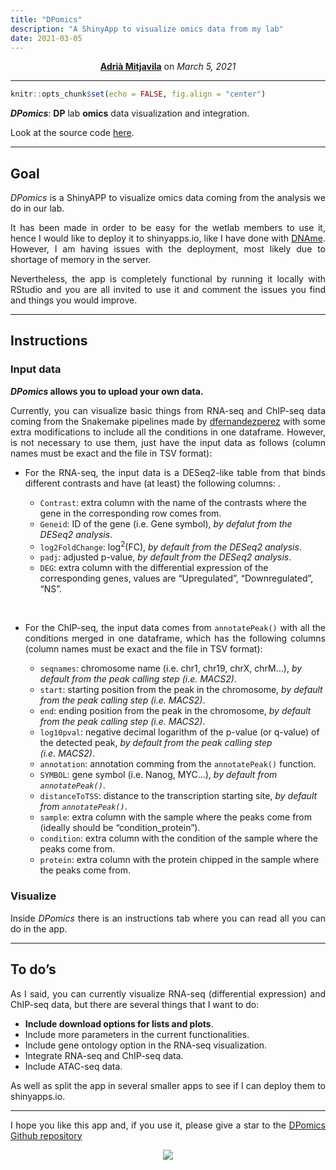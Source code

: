 ```yaml
---
title: "DPomics"
description: "A ShinyApp to visualize omics data from my lab"
date: 2021-03-05
---
```


<style>
    p    {text-align: justify;}
</style>

<center>
<strong><a href="https://amitjavilaventura.github.io" target="_blank">Adrià Mitjavila</a></strong> on <em>March 5, 2021</em>
</center>

---

```r
knitr::opts_chunk$set(echo = FALSE, fig.align = "center")
```

_**DPomics**_: **DP** lab **omics** data visualization and integration. 

Look at the source code [here](https://github.com/amitjavilaventura/DPomics).

---

## Goal

*DPomics* is a ShinyAPP to visualize omics data coming from the analysis we do in our lab. 

It has been made in order to be easy for the wetlab members to use it, hence I would like to deploy it to shinyapps.io, like I have done with [DNAme](https://amitjavilaventura.shinyapps.io/DNAme/). However, I am having issues with the deployment, most likely due to shortage of memory in the server. 

Nevertheless, the app is completely functional by running it locally with RStudio and you are all invited to use it and comment the issues you find and things you would improve.

---

## Instructions

### Input data

__*DPomics* allows you to upload your own data.__

Currently, you can visualize basic things from RNA-seq and ChIP-seq data coming from the Snakemake pipelines made by [dfernandezperez](https://github.com/dfernandezperez) with some extra modifications to include all the conditions in one dataframe. However, is not necessary to use them, just have the input data as follows (column names must be exact and the file in TSV format):

* For the RNA-seq, the input data is a DESeq2-like table from that binds different contrasts and have (at least) the following columns: .

    + `Contrast`: extra column with the name of the contrasts where the gene in the corresponding row comes from.
    + `Geneid`: ID of the gene (i.e. Gene symbol), *by defalut from the DESeq2 analysis*.
    + `log2FoldChange`: log^2^(FC), *by default from the DESeq2 analysis*.
    + `padj`: adjusted p-value, *by default from the DESeq2 analysis*.
    + `DEG`: extra column with the differential expression of the corresponding genes, values are "Upregulated", "Downregulated", "NS".

<br>

* For the ChIP-seq, the input data comes from `annotatePeak()` with all the conditions merged in one dataframe, which has the following columns (column names must be exact and the file in TSV format):
    
    + `seqnames`: chromosome name (i.e. chr1, chr19, chrX, chrM...), *by default from the peak calling step (i.e. MACS2)*.
    + `start`: starting position from the peak in the chromosome, *by default from the peak calling step (i.e. MACS2)*.
    + `end`: ending position from the peak in the chromosome, *by default from the peak calling step (i.e. MACS2)*.
    + `log10pval`: negative decimal logarithm of the p-value (or q-value) of the detected peak, *by default from the peak calling step (i.e. MACS2)*.
    + `annotation`: annotation comming from the `annotatePeak()` function.
    + `SYMBOL`:  gene symbol (i.e. Nanog, MYC...), *by default from `annotatePeak()`*.
    + `distanceToTSS`: distance to the transcription starting site, *by default from `annotatePeak()`*.
    + `sample`: extra column with the sample where the peaks come from (ideally should be "condition_protein").
    + `condition`: extra column with the condition of the sample where the peaks come from.
    + `protein`: extra column with the protein chipped in the sample where the peaks come from.

### Visualize

Inside *DPomics* there is an instructions tab where you can read all you can do in the app.

---

## To do's

As I said, you can currently visualize RNA-seq (differential expression) and ChIP-seq data, but there are several things that I want to do:

* **Include download options for lists and plots**.
* Include more parameters in the current functionalities.
* Include gene ontology option in the RNA-seq visualization.
* Integrate RNA-seq and ChIP-seq data.
* Include ATAC-seq data.

As well as split the app in several smaller apps to see if I can deploy them to shinyapps.io.

---

I hope you like this app and, if you use it, please give a star to the [DPomics Github repository](https://github.com/amitjavilaventura/DPomics)

<center>
![](/images/DPomics_logo.png)
</center>
